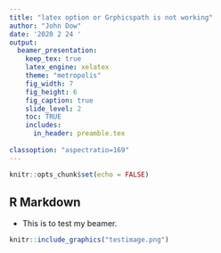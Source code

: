 ```yaml
---
title: "latex option or Grphicspath is not working"
author: "John Dow"
date: '2020 2 24 '
output:
  beamer_presentation:
    keep_tex: true
    latex_engine: xelatex
    theme: "metropolis"
    fig_width: 7
    fig_height: 6
    fig_caption: true
    slide_level: 2
    toc: TRUE
    includes:
      in_header: preamble.tex    
      
classoption: "aspectratio=169"
---
```


```r
knitr::opts_chunk$set(echo = FALSE)
```

## R Markdown

- This is to test my beamer.


```r
knitr::include_graphics("testimage.png")
```

